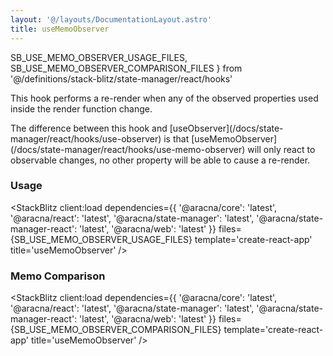 ```yaml
---
layout: '@/layouts/DocumentationLayout.astro'
title: useMemoObserver
---
```


  SB_USE_MEMO_OBSERVER_USAGE_FILES,
  SB_USE_MEMO_OBSERVER_COMPARISON_FILES
} from '@/definitions/stack-blitz/state-manager/react/hooks'

This hook performs a re-render when any of the observed properties used inside the render function change.

<Alert client:load severity='info'>
  The difference between this hook and
  [useObserver](/docs/state-manager/react/hooks/use-observer) is that
  [useMemoObserver](/docs/state-manager/react/hooks/use-memo-observer) will only
  react to observable changes, no other property will be able to cause a
  re-render.
</Alert>

### Usage

<StackBlitz
  client:load
  dependencies={{
    '@aracna/core': 'latest',
    '@aracna/react': 'latest',
    '@aracna/state-manager': 'latest',
    '@aracna/state-manager-react': 'latest',
    '@aracna/web': 'latest'
  }}
  files={SB_USE_MEMO_OBSERVER_USAGE_FILES}
  template='create-react-app'
  title='useMemoObserver'
/>

### Memo Comparison

<StackBlitz
  client:load
  dependencies={{
    '@aracna/core': 'latest',
    '@aracna/react': 'latest',
    '@aracna/state-manager': 'latest',
    '@aracna/state-manager-react': 'latest',
    '@aracna/web': 'latest'
  }}
  files={SB_USE_MEMO_OBSERVER_COMPARISON_FILES}
  template='create-react-app'
  title='useMemoObserver'
/>
